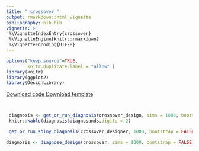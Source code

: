 ```yaml
---
title: " crossover " 
output: rmarkdown::html_vignette
bibliography: bib.bib
vignette: >
 %\VignetteIndexEntry{crossover}
 %\VignetteEngine{knitr::rmarkdown}
 %\VignetteEncoding{UTF-8}
---
```

              
```r
options("keep.source"=TRUE,
        knitr.duplicate.label = "allow" )
library(knitr)
library(ggplot2)
library(DesignLibrary)
```
              
<div class="btn-group">
  <a class="btn btn-primary" href="http://declaredesign.org/articles/crossover.R">
     <i class="fa fa-code" title = "Download code for design" fa-2x></i> Download code
  </a>
  <a class="btn btn-primary" href="http://declaredesign.org/articles/crossover_designer.RDS">
     <i class="fa fa-clipboard" title = "Download template for design" fa-2x></i> Download template
  </a> 
</div>
            
  



```r
```

  
```r
```
  

```r
 diagnosis <- get_or_run_diagnosis(crossover_design, sims = 1000, bootstrap = FALSE)
 knitr::kable(diagnosis$diagnosands,digits = 2)
```
  
  

```r
 get_or_run_shiny_diagnosis(crossover_designer, 1000, bootstrap = FALSE)
```
                     

```r
diagnosis <- diagnose_design(crossover, sims = 1000, bootstrap = FALSE)
```


